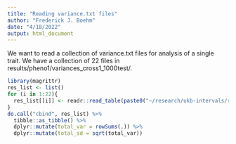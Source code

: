 ```yaml
---
title: "Reading variance.txt files"
author: "Frederick J. Boehm"
date: "4/18/2022"
output: html_document
---
```


We want to read a collection of variance.txt files for analysis of a single trait. We have a collection of 22 files in results/pheno1/variances_cross1_1000test/. 

```r
library(magrittr)
res_list <- list()
for (i in 1:22){
  res_list[[i]] <- readr::read_table(paste0("~/research/ukb-intervals/results/pheno1/variances_cross1_1000test/variance_chr", i, ".txt"), col_names = paste0("chr", i), skip = 2)
}
do.call("cbind", res_list) %>% 
  tibble::as_tibble() %>%
  dplyr::mutate(total_var = rowSums(.)) %>%
  dplyr::mutate(total_sd = sqrt(total_var))
```





